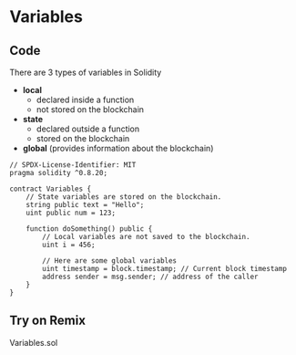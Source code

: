 # Variables

## Code

There are 3 types of variables in Solidity

- **local**
    * declared inside a function
    * not stored on the blockchain
- **state**
    * declared outside a function
    * stored on the blockchain
- **global** (provides information about the blockchain)

```solidity filename="Variables.sol" {2} copy
// SPDX-License-Identifier: MIT
pragma solidity ^0.8.20;

contract Variables {
    // State variables are stored on the blockchain.
    string public text = "Hello";
    uint public num = 123;

    function doSomething() public {
        // Local variables are not saved to the blockchain.
        uint i = 456;

        // Here are some global variables
        uint timestamp = block.timestamp; // Current block timestamp
        address sender = msg.sender; // address of the caller
    }
}
```

## Try on Remix
Variables.sol